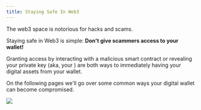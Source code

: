 ```yaml
---
title: Staying Safe In Web3
---
```


The web3 space is notorious for hacks and scams.

Staying safe in Web3 is simple: **Don't give scammers access to your wallet!**

Granting access by interacting with a malicious smart contract or revealing your private key (aka, your <Nutshell glossaryEntry="content/glossary/seed_phrase.mdx" children="seed phrase" /> ) are both ways to immediately having your digital assets <Nutshell children="drained" glossaryEntry="content/glossary/drained.mdx" /> from your wallet.

On the following pages we'll go over some common ways your digital wallet can become compromised.&#x20;

![](/assets/mm-never-share-seed-phrase.png)
